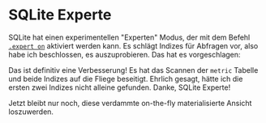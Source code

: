 
# SQLite Experte

SQLite hat einen experimentellen "Experten" Modus, der mit dem Befehl [`.expert on`][expert on] aktiviert werden kann.
Es schlägt Indizes für Abfragen vor, also habe ich beschlossen, es auszuprobieren.
Das hat es vorgeschlagen:

<SqliteExpertOutput />

Das ist definitiv eine Verbesserung!
Es hat das Scannen der `metric` Tabelle und beide Indizes auf die Fliege beseitigt.
Ehrlich gesagt, hätte ich die ersten zwei Indizes nicht alleine gefunden.
Danke, SQLite Experte!

<SqliteIndexes />

Jetzt bleibt nur noch, diese verdammte on-the-fly materialisierte Ansicht loszuwerden.

[expert on]: https://sqlite.org/cli.html#special_commands_to_sqlite3_dot_commands_